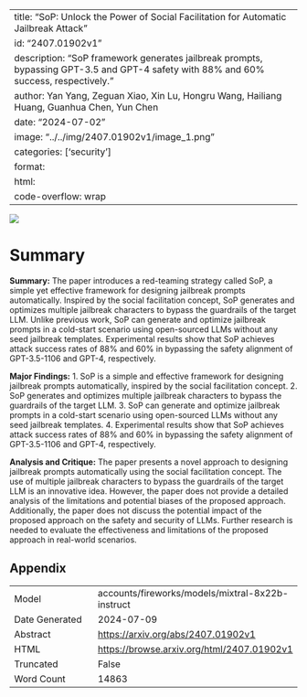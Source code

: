 
---
title: "SoP: Unlock the Power of Social Facilitation for Automatic Jailbreak Attack"
id: "2407.01902v1"
description: "SoP framework generates jailbreak prompts, bypassing GPT-3.5 and GPT-4 safety with 88% and 60% success, respectively."
author: Yan Yang, Zeguan Xiao, Xin Lu, Hongru Wang, Hailiang Huang, Guanhua Chen, Yun Chen
date: "2024-07-02"
image: "../../img/2407.01902v1/image_1.png"
categories: ['security']
format:
  html:
    code-overflow: wrap
---

![](../../img/2407.01902v1/image_1.png)

# Summary

**Summary:**
The paper introduces a red-teaming strategy called SoP, a simple yet effective framework for designing jailbreak prompts automatically. Inspired by the social facilitation concept, SoP generates and optimizes multiple jailbreak characters to bypass the guardrails of the target LLM. Unlike previous work, SoP can generate and optimize jailbreak prompts in a cold-start scenario using open-sourced LLMs without any seed jailbreak templates. Experimental results show that SoP achieves attack success rates of 88% and 60% in bypassing the safety alignment of GPT-3.5-1106 and GPT-4, respectively.

**Major Findings:**
1. SoP is a simple and effective framework for designing jailbreak prompts automatically, inspired by the social facilitation concept.
2. SoP generates and optimizes multiple jailbreak characters to bypass the guardrails of the target LLM.
3. SoP can generate and optimize jailbreak prompts in a cold-start scenario using open-sourced LLMs without any seed jailbreak templates.
4. Experimental results show that SoP achieves attack success rates of 88% and 60% in bypassing the safety alignment of GPT-3.5-1106 and GPT-4, respectively.

**Analysis and Critique:**
The paper presents a novel approach to designing jailbreak prompts automatically using the social facilitation concept. The use of multiple jailbreak characters to bypass the guardrails of the target LLM is an innovative idea. However, the paper does not provide a detailed analysis of the limitations and potential biases of the proposed approach. Additionally, the paper does not discuss the potential impact of the proposed approach on the safety and security of LLMs. Further research is needed to evaluate the effectiveness and limitations of the proposed approach in real-world scenarios.

## Appendix

|          |          |
|----------|----------|
| Model     | accounts/fireworks/models/mixtral-8x22b-instruct       |
| Date Generated     | 2024-07-09       |
| Abstract | [https://arxiv.org/abs/2407.01902v1](https://arxiv.org/abs/2407.01902v1)        |
| HTML     | [https://browse.arxiv.org/html/2407.01902v1](https://browse.arxiv.org/html/2407.01902v1)       |
| Truncated       | False       |
| Word Count       | 14863       |